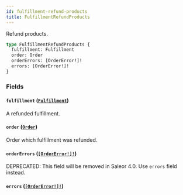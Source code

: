 ```yaml
---
id: fulfillment-refund-products
title: FulfillmentRefundProducts
---
```


Refund products.

```graphql
type FulfillmentRefundProducts {
  fulfillment: Fulfillment
  order: Order
  orderErrors: [OrderError!]!
  errors: [OrderError!]!
}
```

### Fields

#### `fulfillment` ([`Fulfillment`](/developer/api-reference/objects/fulfillment))

A refunded fulfillment.

#### `order` ([`Order`](/developer/api-reference/objects/order))

Order which fulfillment was refunded.

#### `orderErrors` ([`[OrderError!]!`](/developer/api-reference/objects/order-error))

<span class="badge badge--warning">DEPRECATED: This field will be removed in Saleor 4.0. Use `errors` field instead.</span>

#### `errors` ([`[OrderError!]!`](/developer/api-reference/objects/order-error))

